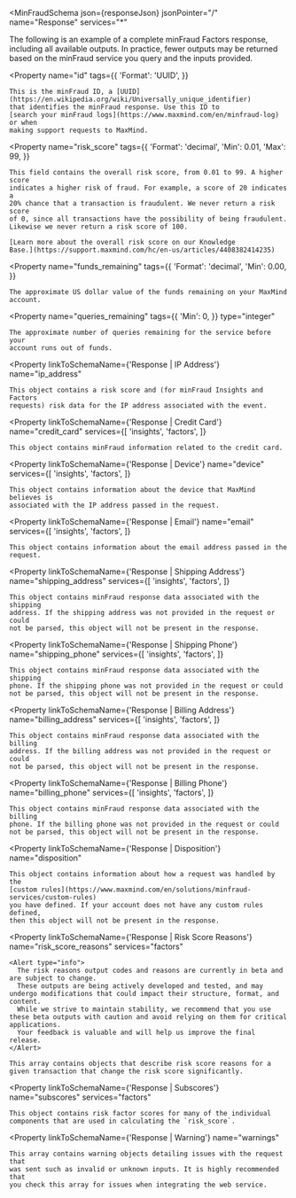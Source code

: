 
<MinFraudSchema
  json={responseJson}
  jsonPointer="/"
  name="Response"
  services="*"
>
The following is an example of a complete minFraud Factors response, including
all available outputs. In practice, fewer outputs may be returned based on the
minFraud service you query and the inputs provided.

  <Property
    name="id"
    tags={{
      'Format': 'UUID',
    }}
  >
    This is the minFraud ID, a [UUID](https://en.wikipedia.org/wiki/Universally_unique_identifier)
    that identifies the minFraud response. Use this ID to
    [search your minFraud logs](https://www.maxmind.com/en/minfraud-log) or when
    making support requests to MaxMind.
  </Property>

  <Property
    name="risk_score"
    tags={{
      'Format': 'decimal',
      'Min': 0.01,
      'Max': 99,
    }}
  >
    This field contains the overall risk score, from 0.01 to 99. A higher score
    indicates a higher risk of fraud. For example, a score of 20 indicates a
    20% chance that a transaction is fraudulent. We never return a risk score
    of 0, since all transactions have the possibility of being fraudulent.
    Likewise we never return a risk score of 100.

    [Learn more about the overall risk score on our Knowledge
    Base.](https://support.maxmind.com/hc/en-us/articles/4408382414235)

  </Property>

  <Property
    name="funds_remaining"
    tags={{
      'Format': 'decimal',
      'Min': 0.00,
    }}
  >
    The approximate US dollar value of the funds remaining on your MaxMind
    account.
  </Property>

  <Property
    name="queries_remaining"
    tags={{
      'Min': 0,
    }}
    type="integer"
  >
    The approximate number of queries remaining for the service before your
    account runs out of funds.
  </Property>

  <Property
    linkToSchemaName={'Response | IP Address'}
    name="ip_address"
  >
    This object contains a risk score and (for minFraud Insights and Factors
    requests) risk data for the IP address associated with the event.
  </Property>

  <Property
    linkToSchemaName={'Response | Credit Card'}
    name="credit_card"
    services={[
      'insights',
      'factors',
    ]}
  >
    This object contains minFraud information related to the credit card.
  </Property>

  <Property
    linkToSchemaName={'Response | Device'}
    name="device"
    services={[
      'insights',
      'factors',
    ]}
  >
    This object contains information about the device that MaxMind believes is
    associated with the IP address passed in the request.
  </Property>

  <Property
    linkToSchemaName={'Response | Email'}
    name="email"
    services={[
      'insights',
      'factors',
    ]}
  >
    This object contains information about the email address passed in the
    request.
  </Property>

  <Property
    linkToSchemaName={'Response | Shipping Address'}
    name="shipping_address"
    services={[
      'insights',
      'factors',
    ]}
  >
    This object contains minFraud response data associated with the shipping
    address. If the shipping address was not provided in the request or could
    not be parsed, this object will not be present in the response.
  </Property>

  <Property
    linkToSchemaName={'Response | Shipping Phone'}
    name="shipping_phone"
    services={[
      'insights',
      'factors',
    ]}
  >
    This object contains minFraud response data associated with the shipping
    phone. If the shipping phone was not provided in the request or could
    not be parsed, this object will not be present in the response.
  </Property>

  <Property
    linkToSchemaName={'Response | Billing Address'}
    name="billing_address"
    services={[
      'insights',
      'factors',
    ]}
  >
    This object contains minFraud response data associated with the billing
    address. If the billing address was not provided in the request or could
    not be parsed, this object will not be present in the response.
  </Property>

  <Property
    linkToSchemaName={'Response | Billing Phone'}
    name="billing_phone"
    services={[
      'insights',
      'factors',
    ]}
  >
    This object contains minFraud response data associated with the billing
    phone. If the billing phone was not provided in the request or could
    not be parsed, this object will not be present in the response.
  </Property>

  <Property
    linkToSchemaName={'Response | Disposition'}
    name="disposition"
  >
    This object contains information about how a request was handled by the
    [custom rules](https://www.maxmind.com/en/solutions/minfraud-services/custom-rules)
    you have defined. If your account does not have any custom rules defined,
    then this object will not be present in the response.
  </Property>

  <Property
    linkToSchemaName={'Response | Risk Score Reasons'}
    name="risk_score_reasons"
    services="factors"
  >
    <Alert type="info">
      The risk reasons output codes and reasons are currently in beta and are subject to change.
      These outputs are being actively developed and tested, and may undergo modifications that could impact their structure, format, and content.
      While we strive to maintain stability, we recommend that you use these beta outputs with caution and avoid relying on them for critical applications.
      Your feedback is valuable and will help us improve the final release.
    </Alert>

    This array contains objects that describe risk score reasons for a given transaction that change the risk score significantly.

  </Property>

  <Property
    linkToSchemaName={'Response | Subscores'}
    name="subscores"
    services="factors"
  >
    This object contains risk factor scores for many of the individual
    components that are used in calculating the `risk_score`.
  </Property>

  <Property
    linkToSchemaName={'Response | Warning'}
    name="warnings"
  >
    This array contains warning objects detailing issues with the request that
    was sent such as invalid or unknown inputs. It is highly recommended that
    you check this array for issues when integrating the web service.
  </Property>
</MinFraudSchema>
